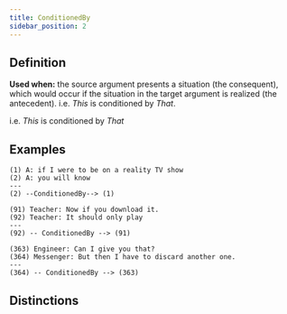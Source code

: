 ```yaml
---
title: ConditionedBy
sidebar_position: 2
---
```


## Definition

**Used when:** the source argument presents a situation (the consequent), which would occur if the situation in the target argument is realized (the antecedent). i.e. *This* is conditioned by *That*.

i.e. *This* is conditioned by *That*

## Examples

```
(1) A: if I were to be on a reality TV show
(2) A: you will know
---
(2) --ConditionedBy--> (1)
```

```
(91) Teacher: Now if you download it.
(92) Teacher: It should only play
---
(92) -- ConditionedBy --> (91)
```

```
(363) Engineer: Can I give you that?
(364) Messenger: But then I have to discard another one.
---
(364) -- ConditionedBy --> (363)
```


## Distinctions


<Markdown />

